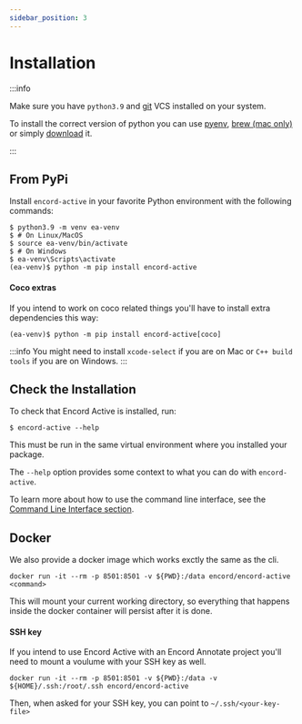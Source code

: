 ```yaml
---
sidebar_position: 3
---
```



# Installation

:::info

Make sure you have `python3.9` and [git](https://git-scm.com/download) VCS installed on your system.

To install the correct version of python you can use [pyenv](https://github.com/pyenv/pyenv), [brew (mac only)](https://formulae.brew.sh/formula/python@3.9) or simply [download](https://www.python.org/downloads) it.

:::

## From PyPi

Install `encord-active` in your favorite Python environment with the following commands:

```shell
$ python3.9 -m venv ea-venv
$ # On Linux/MacOS
$ source ea-venv/bin/activate
$ # On Windows
$ ea-venv\Scripts\activate
(ea-venv)$ python -m pip install encord-active

```

#### Coco extras

If you intend to work on coco related things you'll have to install extra dependencies this way:

```shell
(ea-venv)$ python -m pip install encord-active[coco]
```

:::info
You might need to install `xcode-select` if you are on Mac or `C++ build tools` if you are on Windows.
:::

## Check the Installation

To check that Encord Active is installed, run:

```shell
$ encord-active --help
```

This must be run in the same virtual environment where you installed your package.

The `--help` option provides some context to what you can do with `encord-active`.

To learn more about how to use the command line interface, see the [Command Line Interface section](/cli).

## Docker

We also provide a docker image which works exctly the same as the cli.

```shell
docker run -it --rm -p 8501:8501 -v ${PWD}:/data encord/encord-active <command>
```

This will mount your current working directory, so everything that happens inside the docker container will persist after it is done.

#### SSH key

If you intend to use Encord Active with an Encord Annotate project you'll need to mount a voulume with your SSH key as well.

```shell
docker run -it --rm -p 8501:8501 -v ${PWD}:/data -v ${HOME}/.ssh:/root/.ssh encord/encord-active
```

Then, when asked for your SSH key, you can point to `~/.ssh/<your-key-file>`
